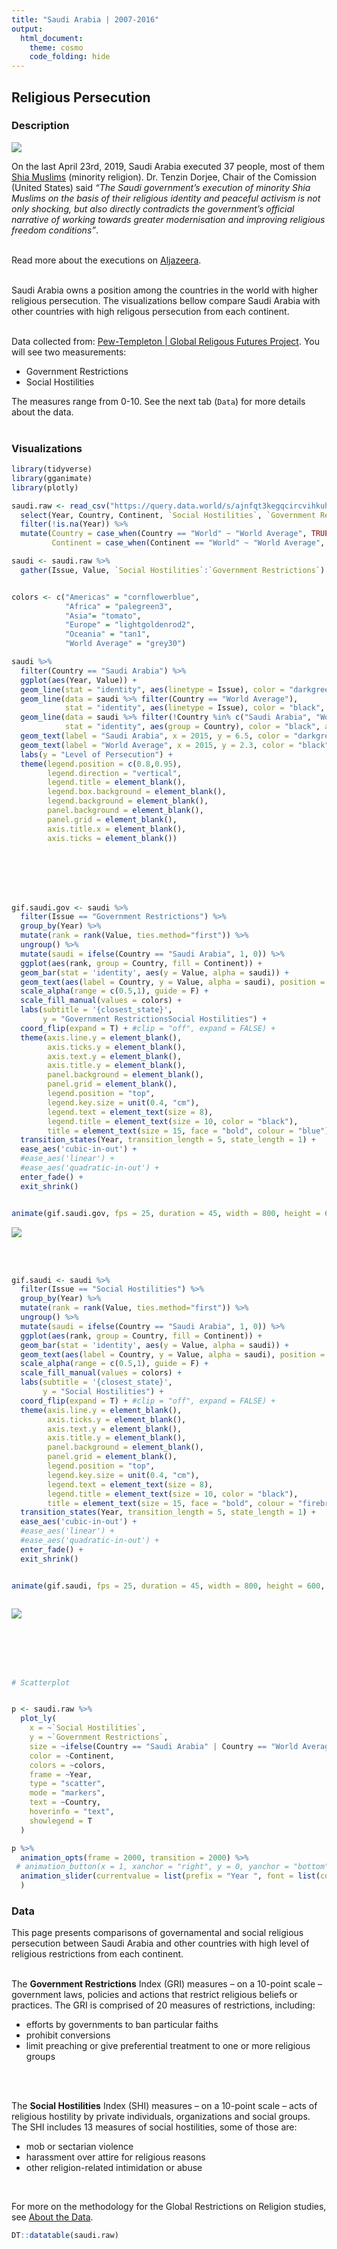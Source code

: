 ```yaml
---
title: "Saudi Arabia | 2007-2016"
output: 
  html_document:
    theme: cosmo
    code_folding: hide
---
```



## Religious Persecution {.tabset}

### Description

![](C:/DataScience/IntoData/Data wrangling and visualization/Religion Freedom/Saudi Arabia/saudiFlag.jpg)

On the last April 23rd, 2019, Saudi Arabia executed 37 people, most of them [Shia Muslims](https://www.cfr.org/backgrounder/shia-muslims-mideast) (minority religion). Dr. Tenzin Dorjee, Chair of the Comission (United States) said *"The Saudi government's execution of minority Shia Muslims on the basis of their religious identity and peaceful activism is not only shocking, but also directly contradicts the government's official narrative of working towards greater modernisation and improving religious freedom conditions"*. <br>
<br>


Read more about the executions on [Aljazeera](https://www.aljazeera.com/news/2019/04/commission-asks-punish-saudi-arabia-shia-executions-190427054817729.html). <br>
<br>

Saudi Arabia owns a position among the countries in the world with higher religious persecution. The visualizations bellow compare Saudi Arabia with other countries with high religous persecution from each continent. <br>
<br>

Data collected from: [Pew-Templeton | Global Religous Futures Project](http://www.globalreligiousfutures.org/). 
You will see two measurements: 

  * Government Restrictions
  * Social Hostilities
  
The measures range from 0-10. See the next tab (`Data`) for more details about the data. <br>
<br>


### Visualizations


```r
library(tidyverse)
library(gganimate)
library(plotly)
```

```r
saudi.raw <- read_csv("https://query.data.world/s/ajnfqt3kegqcircvihkuh7oosxm25o") %>% 
  select(Year, Country, Continent, `Social Hostilities`, `Government Restrictions`) %>% 
  filter(!is.na(Year)) %>% 
  mutate(Country = case_when(Country == "World" ~ "World Average", TRUE ~ Country),
         Continent = case_when(Continent == "World" ~ "World Average", TRUE ~ Continent))

saudi <- saudi.raw %>% 
  gather(Issue, Value, `Social Hostilities`:`Government Restrictions`)


colors <- c("Americas" = "cornflowerblue",
            "Africa" = "palegreen3",
            "Asia"= "tomato",
            "Europe" = "lightgoldenrod2",
            "Oceania" = "tan1",
            "World Average" = "grey30")

```





```r
saudi %>% 
  filter(Country == "Saudi Arabia") %>% 
  ggplot(aes(Year, Value)) +
  geom_line(stat = "identity", aes(linetype = Issue), color = "darkgreen", size = 1.2) +
  geom_line(data = saudi %>% filter(Country == "World Average"),
            stat = "identity", aes(linetype = Issue), color = "black", size = 1) +
  geom_line(data = saudi %>% filter(!Country %in% c("Saudi Arabia", "World Average")),
            stat = "identity", aes(group = Country), color = "black", alpha = .15) +
  geom_text(label = "Saudi Arabia", x = 2015, y = 6.5, color = "darkgreen", size = 3) +
  geom_text(label = "World Average", x = 2015, y = 2.3, color = "black", size = 3) +
  labs(y = "Level of Persecution") +
  theme(legend.position = c(0.8,0.95),
        legend.direction = "vertical",
        legend.title = element_blank(),
        legend.box.background = element_blank(),
        legend.background = element_blank(),
        panel.background = element_blank(),
        panel.grid = element_blank(),
        axis.title.x = element_blank(),
        axis.ticks = element_blank())

```


<br>
<br>
<br>
<br>



```r

gif.saudi.gov <- saudi %>% 
  filter(Issue == "Government Restrictions") %>% 
  group_by(Year) %>%
  mutate(rank = rank(Value, ties.method="first")) %>% 
  ungroup() %>% 
  mutate(saudi = ifelse(Country == "Saudi Arabia", 1, 0)) %>% 
  ggplot(aes(rank, group = Country, fill = Continent)) +
  geom_bar(stat = 'identity', aes(y = Value, alpha = saudi)) +
  geom_text(aes(label = Country, y = Value, alpha = saudi), position = position_dodge(0.1), size = 3) +
  scale_alpha(range = c(0.5,1), guide = F) +
  scale_fill_manual(values = colors) +
  labs(subtitle = '{closest_state}',
       y = "Government RestrictionsSocial Hostilities") +
  coord_flip(expand = T) + #clip = "off", expand = FALSE) +
  theme(axis.line.y = element_blank(),
        axis.ticks.y = element_blank(),
        axis.text.y = element_blank(),
        axis.title.y = element_blank(),
        panel.background = element_blank(),
        panel.grid = element_blank(),
        legend.position = "top",
        legend.key.size = unit(0.4, "cm"),
        legend.text = element_text(size = 8),
        legend.title = element_text(size = 10, color = "black"),
        title = element_text(size = 15, face = "bold", colour = "blue")) +
  transition_states(Year, transition_length = 5, state_length = 1) +
  ease_aes('cubic-in-out') +
  #ease_aes('linear') +
  #ease_aes('quadratic-in-out') +
  enter_fade() +
  exit_shrink()


animate(gif.saudi.gov, fps = 25, duration = 45, width = 800, height = 600, renderer = gifski_renderer("saudi_gov.gif"))

```





![](C:/DataScience/IntoData/Data wrangling and visualization/Religion Freedom/Saudi Arabia/saudi_gov.gif)

<br>
<br>




```r
gif.saudi <- saudi %>% 
  filter(Issue == "Social Hostilities") %>% 
  group_by(Year) %>%
  mutate(rank = rank(Value, ties.method="first")) %>% 
  ungroup() %>% 
  mutate(saudi = ifelse(Country == "Saudi Arabia", 1, 0)) %>% 
  ggplot(aes(rank, group = Country, fill = Continent)) +
  geom_bar(stat = 'identity', aes(y = Value, alpha = saudi)) +
  geom_text(aes(label = Country, y = Value, alpha = saudi), position = position_dodge(0.1), size = 3) +
  scale_alpha(range = c(0.5,1), guide = F) +
  scale_fill_manual(values = colors) +
  labs(subtitle = '{closest_state}',
       y = "Social Hostilities") +
  coord_flip(expand = T) + #clip = "off", expand = FALSE) +
  theme(axis.line.y = element_blank(),
        axis.ticks.y = element_blank(),
        axis.text.y = element_blank(),
        axis.title.y = element_blank(),
        panel.background = element_blank(),
        panel.grid = element_blank(),
        legend.position = "top",
        legend.key.size = unit(0.4, "cm"),
        legend.text = element_text(size = 8),
        legend.title = element_text(size = 10, color = "black"),
        title = element_text(size = 15, face = "bold", colour = "firebrick")) +
  transition_states(Year, transition_length = 5, state_length = 1) +
  ease_aes('cubic-in-out') +
  #ease_aes('linear') +
  #ease_aes('quadratic-in-out') +
  enter_fade() +
  exit_shrink()


animate(gif.saudi, fps = 25, duration = 45, width = 800, height = 600, renderer = gifski_renderer("saudi.gif"))



```



![](C:/DataScience/IntoData/Data wrangling and visualization/Religion Freedom/Saudi Arabia/saudi.gif)


<br>
<br>
<br>
<br>




```r

# Scatterplot


p <- saudi.raw %>%
  plot_ly(
    x = ~`Social Hostilities`,
    y = ~`Government Restrictions`,
    size = ~ifelse(Country == "Saudi Arabia" | Country == "World Average", 4, 1),
    color = ~Continent,
    colors = ~colors,
    frame = ~Year,
    type = "scatter",
    mode = "markers",
    text = ~Country,
    hoverinfo = "text",
    showlegend = T
  )

p %>% 
  animation_opts(frame = 2000, transition = 2000) %>% 
 # animation_button(x = 1, xanchor = "right", y = 0, yanchor = "bottom") %>% 
  animation_slider(currentvalue = list(prefix = "Year ", font = list(color = "darkgreen"))
  )
```






### Data


This page presents comparisons of governamental and social religious persecution between Saudi Arabia and other countries with high level of religious restrictions from each continent. <br>
<br>


The **Government Restrictions** Index (GRI) measures -- on a 10-point scale -- government laws, policies and actions that restrict religious beliefs or practices. The GRI is comprised of 20 measures of restrictions, including:

  * efforts by governments to ban particular faiths
  * prohibit conversions
  * limit preaching or give preferential treatment to one or more religious groups
  
<br>
<br>

The **Social Hostilities** Index (SHI) measures -- on a 10-point scale -- acts of religious hostility by private individuals, organizations and social groups. The SHI includes 13 measures of social hostilities, some of those are:

  * mob or sectarian violence
  * harassment over attire for religious reasons
  * other religion-related intimidation or abuse

<br>

For more on the methodology for the Global Restrictions on Religion studies, see [About the Data](http://www.globalreligiousfutures.org/explorer/about-GRF-data).



```r
DT::datatable(saudi.raw)
```

